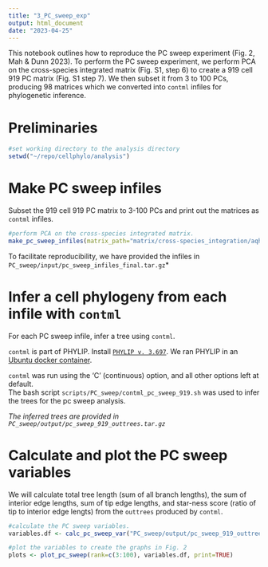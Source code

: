 ```yaml
---
title: "3_PC_sweep_exp"
output: html_document
date: "2023-04-25"
---
```


This notebook outlines how to reproduce the PC sweep experiment (Fig. 2, Mah & Dunn 2023).
To perform the PC sweep experiment, we perform PCA on the cross-species integrated matrix (Fig. S1, step 6) to create a 919 cell 919 PC matrix (Fig. S1 step 7). We then subset it from 3 to 100 PCs, producing 98 matrices which we converted into `contml` infiles for phylogenetic inference. 

# Preliminaries

```r
#set working directory to the analysis directory
setwd("~/repo/cellphylo/analysis")

```


# Make PC sweep infiles
Subset the 919 cell 919 PC matrix to 3-100 PCs and print out the matrices as `contml` infiles.

```r

#perform PCA on the cross-species integrated matrix.
make_pc_sweep_infiles(matrix_path="matrix/cross-species_integration/aqhumor_cross_species_integrated_mtx/", run_PCA=TRUE, PC_range=c(3:10))

```

To facilitate reproducibility, we have provided the infiles in `PC_sweep/input/pc_sweep_infiles_final.tar.gz`*


# Infer a cell phylogeny from each infile with `contml`  
For each PC sweep infile, infer a tree using `contml`.

`contml` is part of PHYLIP. Install [`PHYLIP v. 3.697`](https://github.com/dunnlab/phylip). We ran PHYLIP in an [Ubuntu docker container](https://github.com/dunnlab/ubuntu-dev).

`contml` was run using the 'C' (continuous) option, and all other options left at default.  
The bash script `scripts/PC_sweep/contml_pc_sweep_919.sh` was used to infer the trees for the pc sweep analysis. 

*The inferred trees are provided in `PC_sweep/output/pc_sweep_919_outtrees.tar.gz`*

# Calculate and plot the PC sweep variables
We will calculate total tree length (sum of all branch lengths), the sum of interior edge lengths, sum of tip edge lengths, and star-ness score (ratio of tip to interior edge lengts) from the `outtrees` produced by `contml`.

```r

#calculate the PC sweep variables. 
variables.df <- calc_pc_sweep_var("PC_sweep/output/pc_sweep_919_outtrees/")

#plot the variables to create the graphs in Fig. 2
plots <- plot_pc_sweep(rank=c(3:100), variables.df, print=TRUE)

```



